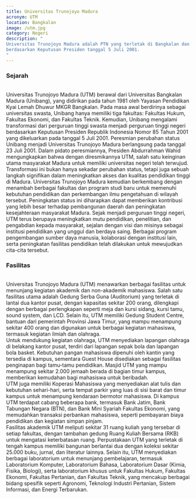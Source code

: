 ```yaml
---
title: Universitas Trunojoyo Madura
acronym: UTM
location: Bangkalan
image: /utm.jpg
category: Negeri
description: "
Universitas Trunojoyo Madura adalah PTN yang terletak di Bangkalan dan resmi menjadi PTN
berdasarkan Keputusan Presiden tanggal 5 Juli 2001.
"
---
```


<h3 class="text-center text-3xl font-bold">Sejarah</h3>
<br />
Universitas Trunojoyo Madura (UTM) berawal dari Universitas Bangkalan Madura
(Unibang), yang didirikan pada tahun 1981 oleh Yayasan Pendidikan Kyai Lemah
Dhuwur MKGR Bangkalan. Pada masa awal berdirinya sebagai universitas swasta,
Unibang hanya memiliki tiga fakultas: Fakultas Hukum, Fakultas Ekonomi, dan
Fakultas Teknik. Kemudian, Unibang mengalami transformasi dari perguruan tinggi
swasta menjadi perguruan tinggi negeri berdasarkan Keputusan Presiden Republik
Indonesia Nomor 85 Tahun 2001 yang dikeluarkan pada tanggal 5 Juli 2001.
Peresmian perubahan status Unibang menjadi Universitas Trunojoyo Madura
berlangsung pada tanggal 23 Juli 2001. Dalam pidato peresmiannya, Presiden
Abdurrahman Wahid mengungkapkan bahwa dengan diresmikannya UTM, salah satu
keinginan utama masyarakat Madura untuk memiliki universitas negeri telah
terwujud.
<br />
Transformasi ini bukan hanya sekadar perubahan status, tetapi juga sebuah
langkah signifikan dalam meningkatkan akses dan kualitas pendidikan tinggi di
Madura. Universitas Trunojoyo Madura kemudian berkembang dengan menambah
berbagai fakultas dan program studi baru untuk memenuhi kebutuhan pendidikan dan
perkembangan ilmu pengetahuan di wilayah tersebut. Peningkatan status ini
diharapkan dapat memberikan kontribusi yang lebih besar terhadap pembangunan
daerah dan peningkatan kesejahteraan masyarakat Madura. Sejak menjadi perguruan
tinggi negeri, UTM terus berupaya meningkatkan mutu pendidikan, penelitian, dan
pengabdian kepada masyarakat, sejalan dengan visi dan misinya sebagai institusi
pendidikan yang unggul dan berdaya saing. Berbagai program pengembangan sumber
daya manusia, kolaborasi dengan institusi lain, serta peningkatan fasilitas
pendidikan telah dilakukan untuk mewujudkan cita-cita tersebut.

<br />
<h3 class="text-center text-3xl font-bold">Fasilitas</h3>
<br />
Universitas Trunojoyo Madura (UTM) menawarkan berbagai fasilitas untuk menunjang
kegiatan akademik dan non-akademik mahasiswa. Salah satu fasilitas utama adalah Gedung
Serba Guna (Auditorium) yang terletak di lantai dua kantor pusat, dengan kapasitas
sekitar 200 orang, dilengkapi dengan berbagai perlengkapan seperti meja dan kursi
sidang, kursi tamu, sound system, dan LCD. Selain itu, UTM memiliki Gedung Student
Centre, bantuan dari pemerintah Provinsi Jawa Timur, yang mampu menampung sekitar
400 orang dan digunakan untuk berbagai kegiatan mahasiswa, termasuk kegiatan ilmiah
dan olahraga.
<br />
Untuk mendukung kegiatan olahraga, UTM menyediakan lapangan olahraga di belakang
kantor pusat, terdiri dari lapangan sepak bola dan lapangan bola basket. Kebutuhan
pangan mahasiswa dipenuhi oleh kantin yang tersedia di kampus, sementara Guest House
disediakan sebagai fasilitas penginapan bagi tamu-tamu pendidikan. Masjid UTM yang
mampu menampung sekitar 2.000 jemaah berada di bagian timur kampus, memberikan kemudahan
bagi mahasiswa untuk beribadah.
<br />
UTM juga memiliki Koperasi Mahasiswa yang menyediakan alat tulis dan kebutuhan sehari-hari,
serta tempat parkir yang luas di sisi barat dan timur kampus untuk menampung kendaraan
bermotor mahasiswa. Di kampus UTM terdapat cabang beberapa bank, termasuk Bank Jatim,
Bank Tabungan Negara (BTN), dan Bank Mini Syariah Fakultas Ekonomi, yang memudahkan
transaksi perbankan mahasiswa, seperti pembayaran biaya pendidikan dan kegiatan simpan
pinjam.
<br />
Fasilitas akademik UTM meliputi sekitar 31 ruang kuliah yang tersebar di setiap fakultas,
dengan tambahan gedung Ruang Kuliah Bersama (RKB) untuk mengatasi keterbatasan ruang.
Perpustakaan UTM yang terletak di tengah kampus memiliki bangunan berlantai dua dengan
koleksi sekitar 25.000 buku, jurnal, dan literatur lainnya. Selain itu, UTM menyediakan
berbagai laboratorium untuk menunjang pembelajaran, termasuk Laboratorium Komputer,
Laboratorium Bahasa, Laboratorium Dasar (Kimia, Fisika, Biologi), serta laboratorium
khusus untuk Fakultas Hukum, Fakultas Ekonomi, Fakultas Pertanian, dan Fakultas Teknik,
yang mencakup berbagai bidang spesifik seperti Agronomi, Teknologi Industri Pertanian,
Sistem Informasi, dan Energi Terbarukan.